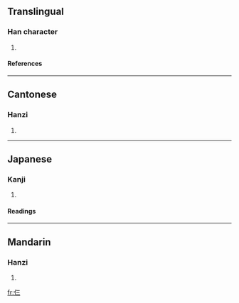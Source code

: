 ==Translingual==
===Han character===
{{Han char|rn=9|rad=人|as=03|sn=5|four=2121<sub>1</sub>|canj=人一一一 (OMMM)}}
# {{defn|Han|sort=人03}}
====References====
{{Han ref|kx=0094.051|dkj=00397|hdz=10112.010|uh=4EE8|ud=20200|bh=C965|bd=51557}}
----
==Cantonese==
===Hanzi===
{{yue-hanzi|jyut=|y=saam1}}
# {{defn|Cantonese}}
----
==Japanese==
===Kanji===
{{ja-kanji|grade=|rs=人03}}
# {{defn|Japanese}}
====Readings====
{{ja-readings|on=[[さ]] (sa)|kun=}}
----
==Mandarin==
===Hanzi===
{{cmn-hanzi|pin=[[fǎn]] ([[fan3]]), [[sā]] ([[sa1]])|wg=fan<sup>3</sup>, sa<sup>1</sup>}}
# {{defn|Mandarin}}

[[fr:仨]]
